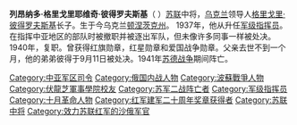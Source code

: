 {{Unreferenced|time=2020-08-17T05:27:19+00:00}}
'''列昂纳多·格里戈里耶维奇·彼得罗夫斯基'''（ {{bd|1897年|6月11日|1941年|8月17日}}）[[苏联|苏联]]中将，[[乌克兰|乌克兰]]领导人[[格里戈里·彼得罗夫斯基|格里戈里·彼得罗夫斯基]]长子。生于今乌克兰[[顿涅茨克州|顿涅茨克州]]。 1937年，他从{{le|师级指挥员|Komdiv}}升任[[军级指挥员|军级指挥员]]。在指挥中亚地区的部队时被撤职并被逐出军队，但未像许多同事一样被处决。1940年，复职。曾获得红旗勋章，红星勋章和爱国战争勋章。父亲去世不到一个月，他的弟弟彼得于9月11日被处决。1941年[[苏德战争|苏德战争]]期间阵亡。

[[Category:中亚军区司令|Category:中亚军区司令]]
[[Category:俄国内战人物|Category:俄国内战人物]]
[[Category:波蘇戰爭人物|Category:波蘇戰爭人物]]
[[Category:伏龍芝軍事學院校友|Category:伏龍芝軍事學院校友]]
[[Category:苏军二战阵亡者|Category:苏军二战阵亡者]]
[[Category:军级指挥员|Category:军级指挥员]]
[[Category:十月革命人物|Category:十月革命人物]]
[[Category:红军建军二十周年奖章获得者|Category:红军建军二十周年奖章获得者]]
[[Category:苏联中将|Category:苏联中将]]
[[Category:效力苏联红军的沙俄军官|Category:效力苏联红军的沙俄军官]]